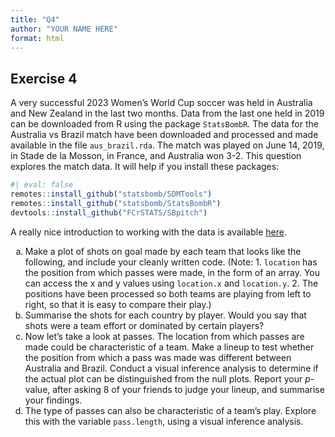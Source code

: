 ```yaml
---
title: "Q4"
author: "YOUR NAME HERE"
format: html
---
```


## Exercise 4

A very successful 2023 Women's World Cup soccer was held in Australia and New Zealand in the last two months. Data from the last one held in 2019 can be downloaded from R using the package `StatsBombR`. The data for the Australia vs Brazil match have been downloaded and processed and made available in the file `aus_brazil.rda`. The match was played on June 14, 2019, in Stade de la Mosson, in France, and Australia won 3-2. This question explores the match data. It will help if you install these packages:

```r
#| eval: false
remotes::install_github("statsbomb/SDMTools")
remotes::install_github("statsbomb/StatsBombR")
devtools::install_github("FCrSTATS/SBpitch")
```

A really nice introduction to working with the data is available [here](https://statsbomb.com/wp-content/uploads/2022/08/Working-with-R.pdf). 

a. Make a plot of shots on goal made by each team that looks like the following, and include your cleanly written code. (Note: 1. `location` has the position from which passes were made, in the form of an array. You can access the x and y values using `location.x` and `location.y`. 2. The positions have been processed so both teams are playing from left to right, so that it is easy to compare their play.)
b. Summarise the shots for each country by player. Would you say that shots were a team effort or dominated by certain players?
c. Now let's take a look at passes. The location from which passes are made could be characteristic of a team. Make a lineup to test whether the position from which a pass was made was different between Australia and Brazil. Conduct a visual inference analysis to determine if the actual plot can be distinguished from the null plots. Report your $p$-value, after asking 8 of your friends to judge your lineup, and summarise your findings. 
d. The type of passes can also be characteristic of a team's play. Explore this with the variable `pass.length`, using a visual inference analysis. 
